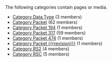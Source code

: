 <!-- DO NOT EDIT THIS FILE, CODE AUTOMATICALLY GENERATED BY category.sh -->
The following categories contain pages or media.
* [[Category Data Type]] (3 members)
* [[Category Packet]] (62 members)
* [[Category Packet 194]] (1 members)
* [[Category Packet 317]] (59 members)
* [[Category Packet 474]] (1 members)
* [[Category Packet {{{revision}}}]] (1 members)
* [[Category RS2]] (4 members)
* [[Category RSC]] (5 members)

